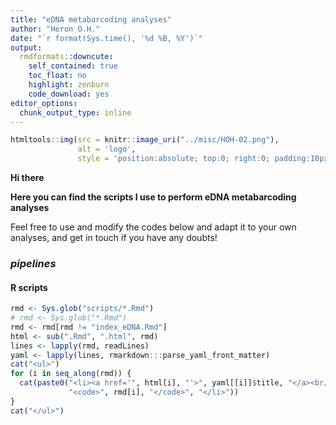 ```yaml
---
title: "eDNA metabarcoding analyses"
author: "Heron O.H."
date: "`r format(Sys.time(), '%d %B, %Y')`"
output: 
  rmdformats::downcute:
    self_contained: true
    toc_float: no
    highlight: zenburn
    code_download: yes
editor_options: 
  chunk_output_type: inline
---
```


```r
htmltools::img(src = knitr::image_uri("../misc/HOH-02.png"), 
               alt = 'logo', 
               style = 'position:absolute; top:0; right:0; padding:10px; width:100px; height:100px')
```


**Hi there**

**Here you can find the scripts I use to perform eDNA metabarcoding analyses**

Feel free to use and modify the codes below and adapt it to your own analyses, and get in touch if you have any doubts!

### _*pipelines*_
#### R scripts

```r

rmd <- Sys.glob("scripts/*.Rmd")
# rmd <- Sys.glob("*.Rmd")
rmd <- rmd[rmd != "index_eDNA.Rmd"]
html <- sub(".Rmd", ".html", rmd)
lines <- lapply(rmd, readLines)
yaml <- lapply(lines, rmarkdown:::parse_yaml_front_matter)
cat("<ul>")
for (i in seq_along(rmd)) {
  cat(paste0("<li><a href='", html[i], "'>", yaml[[i]]$title, "</a><br/>",
             "<code>", rmd[i], "</code>", "</li>"))
}
cat("</ul>")
```

